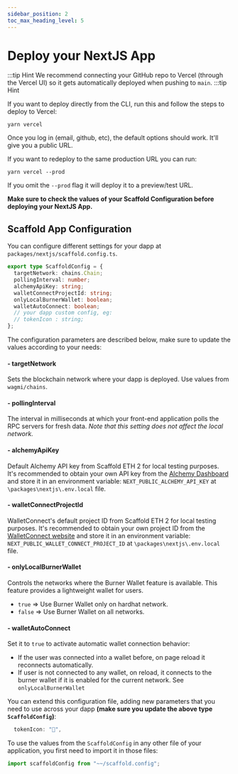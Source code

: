 ```yaml
---
sidebar_position: 2
toc_max_heading_level: 5
---
```


# Deploy your NextJS App

:::tip Hint
We recommend connecting your GitHub repo to Vercel (through the Vercel UI) so it gets automatically deployed when pushing to `main`.
:::tip Hint

If you want to deploy directly from the CLI, run this and follow the steps to deploy to Vercel:

```
yarn vercel
```

Once you log in (email, github, etc), the default options should work. It'll give you a public URL.

If you want to redeploy to the same production URL you can run:

```
yarn vercel --prod
```

If you omit the `--prod` flag it will deploy it to a preview/test URL.

**Make sure to check the values of your Scaffold Configuration before deploying your NextJS App.**

## Scaffold App Configuration

You can configure different settings for your dapp at `packages/nextjs/scaffold.config.ts`.

```ts
export type ScaffoldConfig = {
  targetNetwork: chains.Chain;
  pollingInterval: number;
  alchemyApiKey: string;
  walletConnectProjectId: string;
  onlyLocalBurnerWallet: boolean;
  walletAutoConnect: boolean;
  // your dapp custom config, eg:
  // tokenIcon : string;
};
```

The configuration parameters are described below, make sure to update the values according to your needs:

#### - targetNetwork

Sets the blockchain network where your dapp is deployed. Use values from `wagmi/chains`.

#### - pollingInterval

The interval in milliseconds at which your front-end application polls the RPC servers for fresh data. _Note that this setting does not affect the local network._

#### - alchemyApiKey

Default Alchemy API key from Scaffold ETH 2 for local testing purposes.  
 It's recommended to obtain your own API key from the [Alchemy Dashboard](https://dashboard.alchemyapi.io/) and store it in an environment variable: `NEXT_PUBLIC_ALCHEMY_API_KEY` at `\packages\nextjs\.env.local` file.

#### - walletConnectProjectId

WalletConnect's default project ID from Scaffold ETH 2 for local testing purposes.
It's recommended to obtain your own project ID from the [WalletConnect website](https://cloud.walletconnect.com) and store it in an environment variable: `NEXT_PUBLIC_WALLET_CONNECT_PROJECT_ID` at `\packages\nextjs\.env.local` file.

#### - onlyLocalBurnerWallet

Controls the networks where the Burner Wallet feature is available. This feature provides a lightweight wallet for users.

- `true` => Use Burner Wallet only on hardhat network.
- `false` => Use Burner Wallet on all networks.

#### - walletAutoConnect

Set it to `true` to activate automatic wallet connection behavior:

- If the user was connected into a wallet before, on page reload it reconnects automatically.
- If user is not connected to any wallet, on reload, it connects to the burner wallet if it is enabled for the current network. See `onlyLocalBurnerWallet`

You can extend this configuration file, adding new parameters that you need to use across your dapp **(make sure you update the above type `ScaffoldConfig`)**:

```ts
  tokenIcon: "💎",
```

To use the values from the `ScaffoldConfig` in any other file of your application, you first need to import it in those files:

```ts
import scaffoldConfig from "~~/scaffold.config";
```
